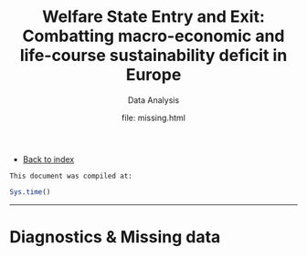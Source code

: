 % Welfare State Entry and Exit: Combatting macro-economic and life-course sustainability deficit in Europe
% Data Analysis
% file: missing.html
- [Back to index](index.html)


<link href="http://markuskainu.fi/r-tutorial/css/rtutorial.css" rel="stylesheet" type="text/css" title="compact"></link> 
<link href='http://fonts.googleapis.com/css?family=Alegreya+SC|Dosis:400,200' rel='stylesheet' type='text/css'>

`This document was compiled at:`
```r
Sys.time()
```
---

# Diagnostics & Missing data